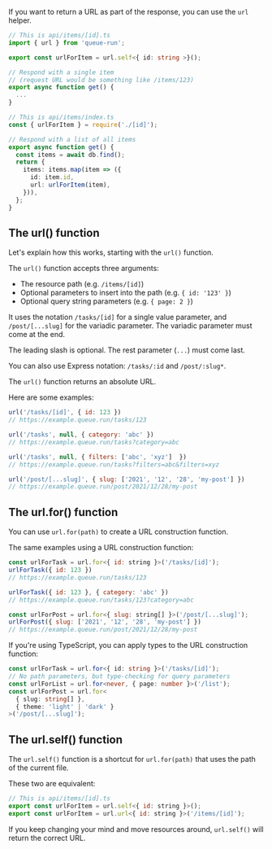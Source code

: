 
If you want to return a URL as part of the response, you can use the `url` helper.

```ts filename="api/items[id].ts"
// This is api/items/[id].ts
import { url } from 'queue-run';

export const urlForItem = url.self<{ id: string >}();

// Respond with a single item
// (request URL would be something like /items/123)
export async function get() {
  ...
}
```

```ts
// This is api/items/index.ts
const { urlForItem } = require('./[id]');

// Respond with a list of all items
export async function get() {
  const items = await db.find();
  return {
    items: items.map(item => ({
      id: item.id,
      url: urlForItem(item),
    })),
  };
}
```

## The url() function

Let's explain how this works, starting with the `url()` function.

The `url()` function accepts three arguments:

- The resource path (e.g. `/items/[id]`)
- Optional parameters to insert into the path (e.g. `{ id: '123' }`)
- Optional query string parameters (e.g. `{ page: 2 }`)

It uses the notation `/tasks/[id]` for a single value parameter, and `/post/[...slug]` for the variadic parameter. The variadic parameter must come at the end.

The leading slash is optional. The
rest parameter (`...`) must come last.

You can also use Express notation: `/tasks/:id` and `/post/:slug*`.

The `url()` function returns an absolute URL.

Here are some examples:

```js
url('/tasks/[id]', { id: 123 })
// https://example.queue.run/tasks/123

url('/tasks', null, { category: 'abc' })
// https://example.queue.run/tasks?category=abc

url('/tasks', null, { filters: ['abc', 'xyz']  })
// https://example.queue.run/tasks?filters=abc&filters=xyz

url('/post/[...slug]', { slug: ['2021', '12', '28', 'my-post'] })
// https://example.queue.run/post/2021/12/28/my-post
```

## The url.for() function

You can use `url.for(path)` to create a URL construction function.

The same examples using a URL construction function:

```js
const urlForTask = url.for<{ id: string }>('/tasks/[id]');
urlForTask({ id: 123 })
// https://example.queue.run/tasks/123

urlForTask({ id: 123 }, { category: 'abc' })
// https://example.queue.run/tasks/123?category=abc

const urlForPost = url.for<{ slug: string[] }>('/post/[...slug]');
urlForPost({ slug: ['2021', '12', '28', 'my-post'] })
// https://example.queue.run/post/2021/12/28/my-post
```

If you're using TypeScript, you can apply types to the URL construction function:

```ts
const urlForTask = url.for<{ id: string }>('/tasks/[id]');
// No path parameters, but type-checking for query parameters
const urlForList = url.for<never, { page: number }>('/list');
const urlForPost = url.for<
  { slug: string[] },
  { theme: 'light' | 'dark' }
>('/post/[...slug]');
```

## The url.self() function

The `url.self()` function is a shortcut for `url.for(path)` that uses the path of the current file.

These two are equivalent:

```js
// This is api/items/[id].ts
export const urlForItem = url.self<{ id: string }>();
export const urlForItem = url.url<{ id: string }>('/items/[id]');
```

If you keep changing your mind and move resources around, `url.self()` will return the correct URL.